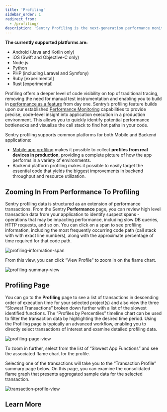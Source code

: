 ```yaml
---
title: 'Profiling'
sidebar_order: 1
redirect_from:
  - /profiling/
description: 'Sentry Profiling is the next-generation performance monitoring platform for your apps. It allows you to collect and analyze performance profiles from real user devices in production to give you a complete picture of how your application performs in a variety of environments.'
---
```


<Note>

**The currently supported platforms are:**

- Android (Java and Kotlin only)
- iOS (Swift and Objective-C only)
- Node.js
- Python
- PHP (including Laravel and Symfony)
- Ruby [experimental]
- Rust [experimental]

</Note>

Profiling offers a deeper level of code visibility on top of traditional tracing, removing the need for manual test instrumentation and enabling you to build in [performance as a feature](https://blog.codinghorror.com/performance-is-a-feature/) from day one. Sentry’s profiling feature builds upon our established [Performance Monitoring](/product/performance/) capabilities to provide precise, code-level insight into application execution in a production environment. This allows you to quickly identify potential performance bottlenecks and visualize the call stack to find hot paths in your code.

Sentry profiling supports common platforms for both Mobile and Backend applications:

- [Mobile app profiling](/product/profiling/mobile-app-profiling/) makes it possible to collect **profiles from real devices in production**, providing a complete picture of how the app performs in a variety of environments.
- Backend platform profiling makes it possible to easily target the essential code that yields the biggest improvements in backend throughput and resource utilization.

## Zooming In From Performance To Profiling

Sentry profiling data is structured as an extension of performance transactions.  From the Sentry **Performance** page, you can review high level transaction data from your application to identify suspect spans - operations that may be impacting performance, including slow DB queries, HTTP requests, and so on.  You can click on a span to see profiling information, including the most frequently occurring code path (call stack with with exact line numbers), along with the approximate percentage of time required for that code path.


![profiling-information-span](https://user-images.githubusercontent.com/26800704/234110886-7b3912d1-883f-4227-b40e-62c84965c460.png)

From this view, you can click “View Profile” to zoom in on the flame chart. 

![profiling-summary-view](https://user-images.githubusercontent.com/26800704/234110914-f99519ba-e469-43e0-9579-6aeee7c3186b.png)


## Profiling Page

You can go to the **Profiling** page to see a list of transactions in descending order of execution time for your selected project(s) and also view the three “Slowest Transactions” broken down further with a list of the slowest identified functions. The “Profiles by Percentiles” timeline chart can be used to filter the transaction data by highlighting the desired time period.  Using the Profiling page is typically an advanced workflow, enabling you to directly select transactions of interest and examine detailed profiling data.

![profiling-page-view](https://user-images.githubusercontent.com/26800704/234110952-aca7822e-d55c-4f69-8fc2-8a8989c800ac.png)


To zoom in further, select from the list of “Slowest App Functions” and see the associated flame chart for the profile.  

Selecting one of the transactions will take you to the “Transaction Profile” summary page below.  On this page, you can examine the consolidated flame graph that presents aggregated sample data for the selected transaction.

![transaction-profile-view](https://user-images.githubusercontent.com/26800704/234111012-56e3e3dd-69e1-4925-9b25-4e1477223aad.png)


## Learn More

<PageGrid />
